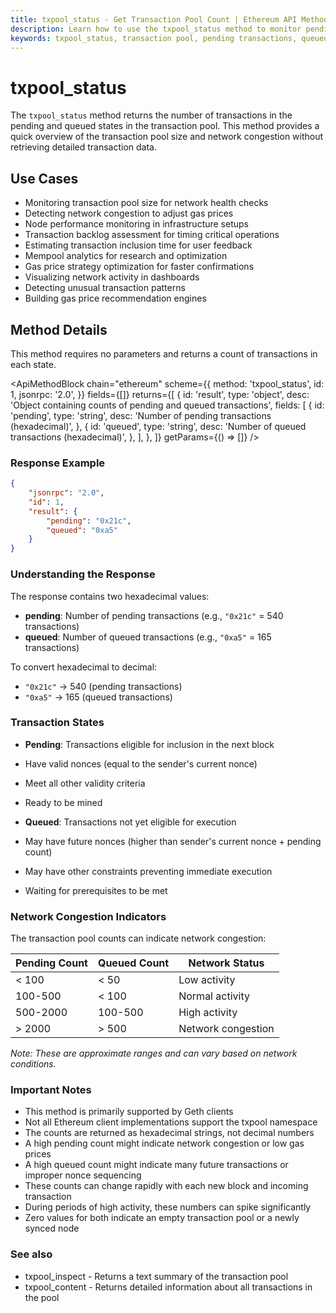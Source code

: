 ```yaml
---
title: txpool_status - Get Transaction Pool Count | Ethereum API Methods
description: Learn how to use the txpool_status method to monitor pending and queued transactions in your Ethereum node's mempool, check network congestion, and optimize gas price strategies.
keywords: txpool_status, transaction pool, pending transactions, queued transactions, mempool, ethereum txpool, geth, transaction queue, ethereum mempool, pending tx count, network congestion, gas price optimization, blockchain backlog, transaction monitoring, node transaction pool, ethereum transaction status
---
```


# txpool_status

The `txpool_status` method returns the number of transactions in the pending and queued states in the transaction pool. This method provides a quick overview of the transaction pool size and network congestion without retrieving detailed transaction data.

## Use Cases

- Monitoring transaction pool size for network health checks
- Detecting network congestion to adjust gas prices
- Node performance monitoring in infrastructure setups
- Transaction backlog assessment for timing critical operations
- Estimating transaction inclusion time for user feedback
- Mempool analytics for research and optimization
- Gas price strategy optimization for faster confirmations
- Visualizing network activity in dashboards
- Detecting unusual transaction patterns
- Building gas price recommendation engines

## Method Details

This method requires no parameters and returns a count of transactions in each state.

<ApiMethodBlock
	chain="ethereum"
	scheme={{
		method: 'txpool_status',
		id: 1,
		jsonrpc: '2.0',
	}}
	fields={[]}
	returns={[
		{
			id: 'result',
			type: 'object',
			desc: 'Object containing counts of pending and queued transactions',
			fields: [
				{
					id: 'pending',
					type: 'string',
					desc: 'Number of pending transactions (hexadecimal)',
				},
				{
					id: 'queued',
					type: 'string',
					desc: 'Number of queued transactions (hexadecimal)',
				},
			],
		},
	]}
	getParams={() => []}
/>

### Response Example

```json
{
	"jsonrpc": "2.0",
	"id": 1,
	"result": {
		"pending": "0x21c",
		"queued": "0xa5"
	}
}
```

### Understanding the Response

The response contains two hexadecimal values:

- **pending**: Number of pending transactions (e.g., `"0x21c"` = 540 transactions)
- **queued**: Number of queued transactions (e.g., `"0xa5"` = 165 transactions)

To convert hexadecimal to decimal:

- `"0x21c"` → 540 (pending transactions)
- `"0xa5"` → 165 (queued transactions)

### Transaction States

- **Pending**: Transactions eligible for inclusion in the next block
- Have valid nonces (equal to the sender's current nonce)
- Meet all other validity criteria
- Ready to be mined

- **Queued**: Transactions not yet eligible for execution
- May have future nonces (higher than sender's current nonce + pending count)
- May have other constraints preventing immediate execution
- Waiting for prerequisites to be met

### Network Congestion Indicators

The transaction pool counts can indicate network congestion:

| Pending Count | Queued Count | Network Status     |
| ------------- | ------------ | ------------------ |
| < 100         | < 50         | Low activity       |
| 100-500       | < 100        | Normal activity    |
| 500-2000      | 100-500      | High activity      |
| > 2000        | > 500        | Network congestion |

_Note: These are approximate ranges and can vary based on network conditions._

### Important Notes

- This method is primarily supported by Geth clients
- Not all Ethereum client implementations support the txpool namespace
- The counts are returned as hexadecimal strings, not decimal numbers
- A high pending count might indicate network congestion or low gas prices
- A high queued count might indicate many future transactions or improper nonce sequencing
- These counts can change rapidly with each new block and incoming transaction
- During periods of high activity, these numbers can spike significantly
- Zero values for both indicate an empty transaction pool or a newly synced node

### See also

- <Link to="/docs/ethereum/core-methods/txpool_inspect" title="Get a human-readable summary of transactions in the mempool">txpool_inspect</Link> - Returns a text summary of the transaction pool
- <Link to="/docs/ethereum/core-methods/txpool_content" title="Get detailed information about all transactions in the mempool">txpool_content</Link> - Returns detailed information about all transactions in the pool
